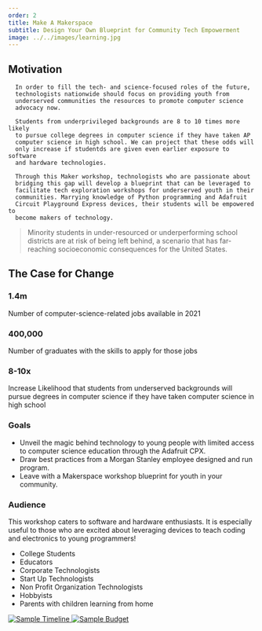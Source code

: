 ```yaml
---
order: 2
title: Make A Makerspace
subtitle: Design Your Own Blueprint for Community Tech Empowerment
image: ../../images/learning.jpg
---
```


<h2>Motivation</h2>
<div className="grid">
  <section className="column">

      In order to fill the tech- and science-focused roles of the future,
      technologists nationwide should focus on providing youth from
      underserved communities the resources to promote computer science
      advocacy now.

      Students from underprivileged backgrounds are 8 to 10 times more likely
      to pursue college degrees in computer science if they have taken AP
      computer science in high school. We can project that these odds will
      only increase if studentds are given even earlier exposure to software
      and hardware technologies.

      Through this Maker workshop, technologists who are passionate about
      bridging this gap will develop a blueprint that can be leveraged to
      facilitate tech exploration workshops for underserved youth in their
      communities. Marrying knowledge of Python programming and Adafruit
      Circuit Playground Express devices, their students will be empowered to
      become makers of technology.

  </section>
  <section className="column">
    <blockquote>
      Minority students in under-resourced or underperforming school
      districts are at risk of being left behind, a scenario that has far-reaching socioeconomic consequences for the United States.
    </blockquote>
  </section>

</div>
<h2>The Case for Change</h2>
<div className="grid">
  <section className="column">
    <h3>1.4m</h3>
    <div className="highlights">
      Number of computer-science-related jobs available in 2021
    </div>
    <h3>400,000</h3>
    <div className="highlights">
      Number of graduates with the skills to apply for those jobs
    </div>
  </section>
  <section className="column">
    <h3>8-10x</h3>
    <div className="highlights">
      Increase Likelihood that students from underserved backgrounds will
      pursue degrees in computer science if they have taken computer science
      in high school
    </div>
  </section>
</div>
<h3>Goals</h3>
<ul>
  <li>
    Unveil the magic behind technology to young people with limited access to
    computer science education through the Adafruit CPX.
  </li>
  <li>
    Draw best practices from a Morgan Stanley employee designed and run
    program.
  </li>
  <li>
    Leave with a Makerspace workshop blueprint for youth in your community.
  </li>
</ul>
<h3>Audience</h3>
<p>
  This workshop caters to software and hardware enthusiasts. It is especially
  useful to those who are excited about leveraging devices to teach coding and
  electronics to young programmers!
</p>
<ul>
  <li>College Students</li>
  <li>Educators</li>
  <li>Corporate Technologists</li>
  <li>Start Up Technologists</li>
  <li>Non Profit Organization Technologists</li>
  <li>Hobbyists</li>
  <li>Parents with children learning from home</li>
</ul>
<a href="../images/makerspace/timeline.png" target="_blank" rel="noreferrer">
  <img
    src="../images/makerspace/timeline.png"
    alt="Sample Timeline"
    className="makecode"
  />
</a>
<a href="../images/makerspace/budget.png" target="_blank" rel="noreferrer">
  <img
    src="../images/makerspace/budget.png"
    alt="Sample Budget"
    className="makecode"
  />
</a>
